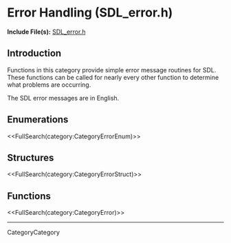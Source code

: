 <!-- #master-page:CategoryTemplate -->
<!-- #master-date:Unknown-Date -->
<!-- format wiki -->
<!-- language en -->

= Error Handling (SDL_error.h) =

'''Include File(s):'''  [http://hg.libsdl.org/SDL/file/68dfd6df47da/include/SDL_error.h SDL_error.h]


== Introduction ==

Functions in this category provide simple error message routines for SDL. These functions can be called for nearly every other function to determine what problems are occurring.  

The SDL error messages are in English.

== Enumerations ==
<<FullSearch(category:CategoryErrorEnum)>>

== Structures ==
<<FullSearch(category:CategoryErrorStruct)>>

== Functions ==

<<FullSearch(category:CategoryError)>>

----
CategoryCategory
